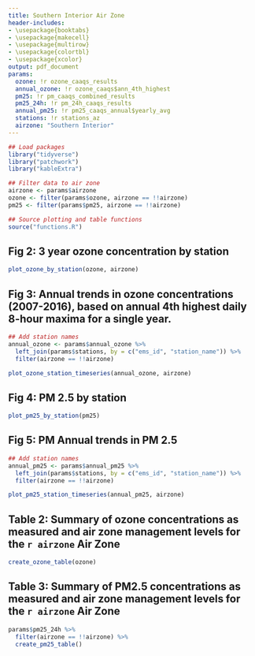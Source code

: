 ```yaml
---
title: Southern Interior Air Zone
header-includes:
- \usepackage{booktabs}
- \usepackage{makecell}
- \usepackage{multirow}
- \usepackage{colortbl}
- \usepackage{xcolor}
output: pdf_document
params:
  ozone: !r ozone_caaqs_results
  annual_ozone: !r ozone_caaqs$ann_4th_highest
  pm25: !r pm_caaqs_combined_results
  pm25_24h: !r pm_24h_caaqs_results
  annual_pm25: !r pm25_caaqs_annual$yearly_avg
  stations: !r stations_az
  airzone: "Southern Interior"
---
```


```r
## Load packages
library("tidyverse")
library("patchwork")
library("kableExtra")

## Filter data to air zone
airzone <- params$airzone
ozone <- filter(params$ozone, airzone == !!airzone)
pm25 <- filter(params$pm25, airzone == !!airzone)

## Source plotting and table functions
source("functions.R")
```

## Fig 2: 3 year ozone concentration by station

```r
plot_ozone_by_station(ozone, airzone)
```

## Fig 3: Annual trends in ozone concentrations (2007-2016), based on annual 4th highest daily 8-hour maxima for a single year.

```r
## Add station names
annual_ozone <- params$annual_ozone %>%
  left_join(params$stations, by = c("ems_id", "station_name")) %>%
  filter(airzone == !!airzone)

plot_ozone_station_timeseries(annual_ozone, airzone)
```

## Fig 4: PM 2.5 by station

```r
plot_pm25_by_station(pm25)
```

## Fig 5: PM Annual trends in PM 2.5

```r
## Add station names
annual_pm25 <- params$annual_pm25 %>%
  left_join(params$stations, by = c("ems_id", "station_name")) %>%
  filter(airzone == !!airzone)  

plot_pm25_station_timeseries(annual_pm25, airzone)
```

## Table 2:  Summary of ozone concentrations as measured and air zone management levels for the `r airzone` Air Zone

```r
create_ozone_table(ozone)
```

## Table 3: Summary of PM2.5 concentrations as measured and air zone management levels for the `r airzone` Air Zone

```r
params$pm25_24h %>%
  filter(airzone == !!airzone) %>%
  create_pm25_table()
```
